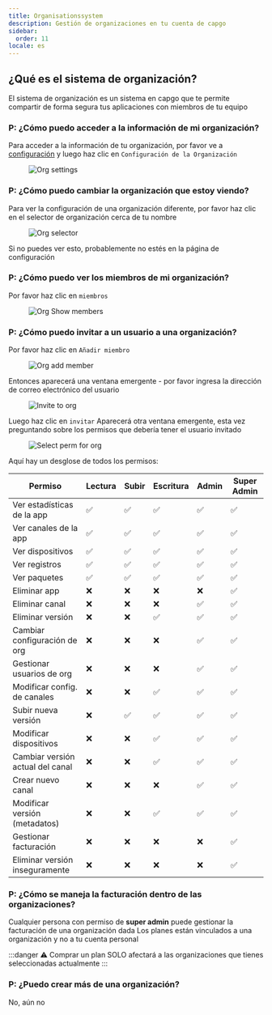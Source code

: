 ```yaml
---
title: Organisationssystem
description: Gestión de organizaciones en tu cuenta de capgo
sidebar:
  order: 11
locale: es
---
```


## ¿Qué es el sistema de organización?

El sistema de organización es un sistema en capgo que te permite compartir de forma segura tus aplicaciones con miembros de tu equipo

### P: ¿Cómo puedo acceder a la información de mi organización?

Para acceder a la información de tu organización, por favor ve a [configuración](/docs/webapp/settings/#how-to-get-to-the-settings-page) y luego haz clic en `Configuración de la Organización`

<figure><img style="margin-left: auto; margin-right: auto" src="/orgs-settingswebp" alt="Org settings" /><figcaption></figcaption></figure>

### P: ¿Cómo puedo cambiar la organización que estoy viendo?

Para ver la configuración de una organización diferente, por favor haz clic en el selector de organización cerca de tu nombre

<figure><img style="margin-left: auto; margin-right: auto" src="/org-selectorwebp" alt="Org selector" /><figcaption></figcaption></figure>

Si no puedes ver esto, probablemente no estés en la página de configuración

### P: ¿Cómo puedo ver los miembros de mi organización?

Por favor haz clic en `miembros`
<figure><img style="margin-left: auto; margin-right: auto" src="/org-show-memberswebp" alt="Org Show members" /><figcaption></figcaption></figure>

### P: ¿Cómo puedo invitar a un usuario a una organización?

Por favor haz clic en `Añadir miembro`
<figure><img style="margin-left: auto; margin-right: auto" src="/orgs-add-memberwebp" alt="Org add member" /><figcaption></figcaption></figure>

Entonces aparecerá una ventana emergente - por favor ingresa la dirección de correo electrónico del usuario

<figure><img style="margin-left: auto; margin-right: auto" src="/invite-to-org-email-enterwebp" alt="Invite to org" /><figcaption></figcaption></figure>

Luego haz clic en `invitar` Aparecerá otra ventana emergente, esta vez preguntando sobre los permisos que debería tener el usuario invitado

<figure><img style="margin-left: auto; margin-right: auto" src="/select-perm-orgswebp" alt="Select perm for org" /><figcaption></figcaption></figure>

Aquí hay un desglose de todos los permisos:

| Permiso                          | Lectura | Subir | Escritura | Admin | Super Admin |
|----------------------------------|---------|-------|-----------|--------|-------------|
| Ver estadísticas de la app       |    ✅    |   ✅   |     ✅     |    ✅    |      ✅      |
| Ver canales de la app            |    ✅    |   ✅   |     ✅     |    ✅    |      ✅      |
| Ver dispositivos                 |    ✅    |   ✅   |     ✅     |    ✅    |      ✅      |
| Ver registros                    |    ✅    |   ✅   |     ✅     |    ✅    |      ✅      |
| Ver paquetes                     |    ✅    |   ✅   |     ✅     |    ✅    |      ✅      |
| Eliminar app                     |    ❌    |   ❌   |     ❌     |    ❌    |      ✅      |
| Eliminar canal                   |    ❌    |   ❌   |     ❌     |    ✅    |      ✅      |
| Eliminar versión                 |    ❌    |   ❌   |     ✅     |    ✅    |      ✅      |
| Cambiar configuración de org     |    ❌    |   ❌   |     ❌     |    ✅    |      ✅      |
| Gestionar usuarios de org        |    ❌    |   ❌   |     ❌     |    ✅    |      ✅      |
| Modificar config. de canales     |    ❌    |   ❌   |     ✅     |    ✅    |      ✅      |
| Subir nueva versión             |    ❌    |   ✅   |     ✅     |    ✅    |      ✅      |
| Modificar dispositivos          |    ❌    |   ❌   |     ✅     |    ✅    |      ✅      |
| Cambiar versión actual del canal |    ❌    |   ❌   |     ✅     |    ✅    |      ✅      |
| Crear nuevo canal               |    ❌    |   ❌   |     ❌     |    ✅    |      ✅      |
| Modificar versión (metadatos)   |    ❌    |   ❌   |     ✅     |    ✅    |      ✅      |
| Gestionar facturación           |    ❌    |   ❌   |     ❌     |    ❌    |      ✅      |
| Eliminar versión inseguramente  |    ❌    |   ❌   |     ❌     |    ❌    |      ✅      |

### P: ¿Cómo se maneja la facturación dentro de las organizaciones?

Cualquier persona con permiso de **super admin** puede gestionar la facturación de una organización dada
Los planes están vinculados a una organización y no a tu cuenta personal

:::danger
⚠️ Comprar un plan SOLO afectará a las organizaciones que tienes seleccionadas actualmente
:::

### P: ¿Puedo crear más de una organización?

No, aún no